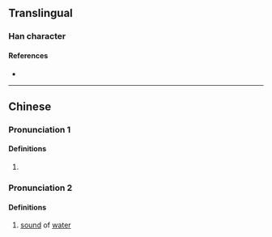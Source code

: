 {{also|泙}}
{{character info/new}}
{{character info|0x2F907}}
==Translingual==

===Han character===
{{Han char|rn=85|rad=水|as=06|sn=9|four=38141|canj=ETT|ids=⿰氵并}}

====References====
* {{Han ref|kx=0622.110|dkj=17415|dj=1018.090|hdz=31616.010|uh=6D34|ud=27956|bh=CF6E|bd=53102}}

----

==Chinese==
{{zh-forms}}

===Pronunciation 1===
{{zh-pron
|m=píng
|c=ping4
|mc=y
|oc=y
|ma=
|cat=v
}}

====Definitions====
{{zh-hanzi}}

# {{zh-only|洴澼|[[wash]], [[bleach]]}}
===Pronunciation 2===
{{zh-pron
|m=pēng
|cat=n
}}

====Definitions====
{{zh-hanzi}}
# [[sound]] of [[water]]